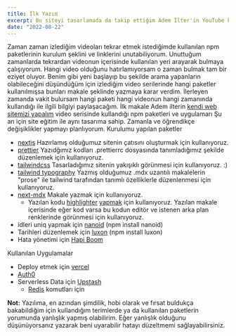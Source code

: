 ```yaml
---
title: İlk Yazım
excerpt: Bu siteyi tasarlamada da takip ettiğim Adem İlter'in YouTube kanalında yayımladığı "Kendi Web Sitemizi Yapalım" video serisinde kullandığı npm paketleri ve uygulamarı
date: "2022-08-22"
---
```

Zaman zaman izlediğim videoları tekrar etmek istediğimde kullanılan npm paketlerinin kurulum şeklini ve linklerini unutabiliyorum.
Unuttuğum zamanlarda tekrardan videonun içerisinde kullanılan yeri arayarak bulmaya çalışıyorum.
Hangi video olduğunu hatırlamıyorsam o zaman bulmak tam bir eziyet oluyor.
Benim gibi yeni başlayıp bu şekilde arama yapanların olabileceğini düşündüğüm için izlediğim video serilerinde hangi paketler kullanılmışsa bunları makale şeklinde yazmaya karar verdim.
İlerleyen zamanda vakit bulursam hangi paketi hangi videonun hangi zamanında kullandığı ile ilgili bilgiyi paylaşacağım.
İlk makale Adem ilterin [kendi web sitemizi yapalım](https://www.youtube.com/watch?v=Mn1u3FQScws&list=PLadt0EaV4m3CegrrLThwhYrlcz5rGbI8B&ab_channel=AdemIlter) video serisinde kullandığı npm paketleri ve uygulamarı
Şu an için site eğitim ile aynı tasarıma sahip. Zamanla ve öğrendikçe değişiklikler yapmayı planlıyorum.
Kurulumu yapılan paketler

- [nextjs](https://nextjs.org/docs/getting-started) Hazırlamış olduğumuz sitenin çatısını oluşturmak için kullanıyoruz.
- [prettier](https://prettier.io/docs/en/install.html) Yazıdğımız kodları .prettierrc dosyasında tanımladığımız şekilde düzenlemek için kullanıyoruz.
- [tailwindcss](https://tailwindcss.com/docs/guides/nextjs) Tasarladığımız sitenin yakışıklı görünmesi için kullanıyoruz. :)
- [tailwind typography](https://tailwindcss.com/docs/typography-plugin) Yazmış olduğumuz .mdx uzantılı makalelerin "prose" ile tailwind tarafından tanımlı özelliklerle düzenlenmesi için kullanıyoruz.
- [next-mdx](https://github.com/shadcn/next-mdx) Makale yazmak için kullanıyoruz.
  - Yazılan kodu [highlighter](https://react-syntax-highlighter.github.io/react-syntax-highlighter/demo/) [yapmak](https://github.com/react-syntax-highlighter/react-syntax-highlighter) için kullanıyoruz.
Yazılan makale içerisinde eğer kod varsa bu kodun editör ve istenen arka plan renklerinde görünmesi için kullanıyoruz.
- idleri uniq yapmak için [nanoid](https://github.com/ai/nanoid#readme) (npm install nanoid)
- Tarihleri düzenlemek için [luxon](https://www.npmjs.com/package/luxon) (npm install luxon)
- Hata yönetimi için [Hapi Boom](https://hapi.dev/module/boom/#faq)

Kullanılan Uygulamalar

- Deploy etmek için [vercel](https://vercel.com/)
- [Auth0](https://auth0.com/)
- Serverless Data için [Upstash](https://upstash.com/)
  - [Redis](https://redis.io/commands/lpush/) komutları için

**Not:** Yazılıma, en azından şimdilik, hobi olarak ve fırsat buldukça bakabildiğim için kullandığım terimlerde ya da kullanılan paketlerin yorumunda yanlışlık yapmış olabilirim. Eğer yanlışlık olduğunu düşünüyorsanız yazarak beni uyarabilir hatayı düzeltmemi sağlayabilirsiniz.

